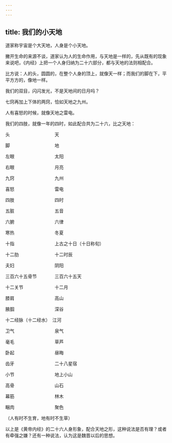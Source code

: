 ```yaml
---
---
---
```

title: 我们的小天地
---




道家称宇宙是个大天地，人身是个小天地。

撇开生命的来源不谈，道家认为人的生命作用，与天地是一样的，先从既有的现象来说吧，《内经》上把一个人身归纳为二十六部分，都与天地的法则相配合。

比方说：人的头，圆圆的，在整个人身的顶上，就像天一样；而我们的脚在下，平平方方的，像地一样。

我们的双目，闪闪发光，不是天地间的日月吗？

七窍再加上下体的两窍，恰如天地之九州。

人有喜怒的时候，就像天地之雷电。

我们的四肢，就像一年的四时，如此配合共为二十六，比之天地：

头　　　　　　　　　　天

脚　　　　　　　　　　地

左眼　　　　　　　　　太阳

右眼　　　　　　　　　月亮

九窍　　　　　　　　　九州

喜怒　　　　　　　　　雷电

四肢　　　　　　　　　四时

五脏　　　　　　　　　五音

六腑　　　　　　　　　六律

寒热　　　　　　　　　冬夏

十指　　　　　　　　　上古之十日（十日称旬）

十二肋　　　　　　　　十二时辰

夫妇　　　　　　　　　阴阳

三百六十五骨节　　　　三百六十五天

十二关节　　　　　　　十二月

膝肩　　　　　　　　　高山

腋腘　　　　　　　　　深谷

十二经脉（十二经水）　江河

卫气　　　　　　　　　泉气

毫毛　　　　　　　　　草芦

卧起　　　　　　　　　昼晦

齿牙　　　　　　　　　二十八星宿

小节　　　　　　　　　地上小山

高骨　　　　　　　　　山石

幕筋　　　　　　　　　林木

睏肉　　　　　　　　　聚色

（人有时不生育，地有时不生草）

以上是《黄帝内经》的二十六人身形象，配合天地之形，这种说法是否有理？或者有牵强之嫌？还有一种说法，认为这是魏晋以后的思想。